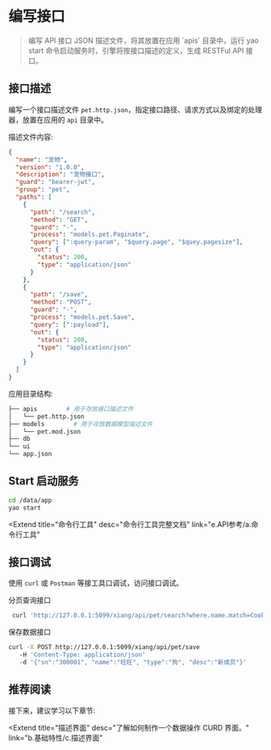 # 编写接口

<blockquote>
  编写 API 接口 JSON 描述文件，将其放置在应用 `apis` 目录中，运行 yao start
  命令启动服务时，引擎将按接口描述的定义，生成 RESTFul API 接口。
</blockquote>

## 接口描述

编写一个接口描述文件 `pet.http.json`，指定接口路径、请求方式以及绑定的处理器，放置在应用的 `api` 目录中。

描述文件内容:

```json
{
  "name": "宠物",
  "version": "1.0.0",
  "description": "宠物接口",
  "guard": "bearer-jwt",
  "group": "pet",
  "paths": [
    {
      "path": "/search",
      "method": "GET",
      "guard": "-",
      "process": "models.pet.Paginate",
      "query": [":query-param", "$query.page", "$quey.pagesize"],
      "out": {
        "status": 200,
        "type": "application/json"
      }
    },
    {
      "path": "/save",
      "method": "POST",
      "guard": "-",
      "process": "models.pet.Save",
      "query": [":payload"],
      "out": {
        "status": 200,
        "type": "application/json"
      }
    }
  ]
}
```

应用目录结构:

```bash
├── apis        # 用于存放接口描述文件
│   └── pet.http.json
├── models        # 用于存放数据模型描述文件
│   └── pet.mod.json
├── db
└── ui
└── app.json
```

## Start 启动服务

```bash
cd /data/app
yao start
```

<Extend
  title="命令行工具"
  desc="命令行工具完整文档"
  link="e.API参考/a.命令行工具"
></Extend>

## 接口调试

使用 `curl` 或 `Postman` 等接工具口调试，访问接口调试。

分页查询接口

```bash
 curl 'http://127.0.0.1:5099/xiang/api/pet/search?where.name.match=Cookie&page=1&pagesize=1'
```

保存数据接口

```bash
curl -X POST http://127.0.0.1:5099/xiang/api/pet/save
   -H 'Content-Type: application/json'
   -d '{"sn":"300001", "name":"旺旺", "type":"狗", "desc":"新成员"}'
```

## 推荐阅读

接下来，建议学习以下章节:

<Extend
  title="描述界面"
  desc="了解如何制作一个数据操作 CURD 界面。"
  link="b.基础特性/c.描述界面"
></Extend>

<Div style={{ display: "flex", justifyContent: "space-between" }}>
  <Link
    type="prev"
    title="创建数据模型"
    link="b.基础特性/a.创建数据模型"
  ></Link>
  <Link type="next" title="描述界面" link="b.基础特性/c.描述界面"></Link>
</Div>
